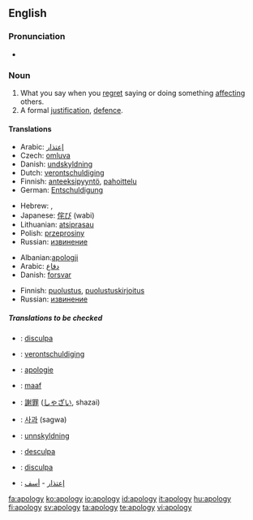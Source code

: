 ==English==

===Pronunciation===
{{IPA|/əˈpɒl.ə.dʒɪ/}}
*{{audio|en-us-apology.ogg|Audio (US)}}


===Noun===
{{wikipedia}}
{{en-noun|apologies}}

# What you say when you [[regret]] saying or doing something [[affect]]ing others.
# A formal [[justification]], [[defence]].

====Translations====
{{trans-top|What you say when you regret saying or doing something affecting others}}
*Arabic: [[إعتذار]]
* Czech: [[omluva]] {{f}}
*Danish: [[undskyldning]] {{c}}
*Dutch: [[verontschuldiging]] {{f}}
*Finnish: [[anteeksipyyntö]], [[pahoittelu]]
*German: [[Entschuldigung]] {{f}}
{{trans-mid}}
*Hebrew: {{he-translation|התנצלות|hitnatzlút}} {{f}}, {{he-translation|סליחה|slikhá}} {{f}}
*Japanese: [[侘び]] (wabi)
*Lithuanian: [[atsiprasau]]
*Polish: [[przeprosiny]] {{n}}
*Russian: [[извинение]]
{{trans-bottom}}

{{trans-top|A formal justification, defence}}
*Albanian:[[:sq:apologji|apologji]]
*Arabic: [[دفاع]]
*Danish: [[forsvar]] {{n}}
{{trans-mid}}
*Finnish: [[puolustus]], [[puolustuskirjoitus]]
*Russian: [[извинение]]
{{trans-bottom}}

=====Translations to be checked=====
{{checktrans}}
{{top}}
*{{ttbc|Catalan}}: [[disculpa]] {{f}}
*{{ttbc|Dutch}}: [[verontschuldiging]] {{n}} {{p}}
*{{ttbc|French}}: [[apologie]]
*{{ttbc|Indonesian}}: [[maaf]]
{{mid}}
*{{ttbc|Japanese}}: [[謝罪]] ([[しゃざい]], shazai)
*{{ttbc|Korean}}: [[사과]] (sagwa)
*{{ttbc|Norwegian}}: [[unnskyldning]]
*{{ttbc|Portuguese}}: [[desculpa]]
*{{ttbc|Spanish}}: [[disculpa]] {{f}}
*{{ttbc|Arabic}}: [[إعتذار]] - [[أسف]]
{{bottom}}

[[fa:apology]]
[[ko:apology]]
[[io:apology]]
[[id:apology]]
[[it:apology]]
[[hu:apology]]
[[fi:apology]]
[[sv:apology]]
[[ta:apology]]
[[te:apology]]
[[vi:apology]]